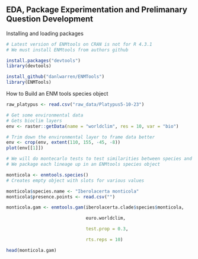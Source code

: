 ## EDA, Package Experimentation and Prelimanary Question Development

Installing and loading packages
```r
# Latest version of ENMtools on CRAN is not for R 4.3.1
# We must install ENMtools from authors github

install.packages("devtools")
library(devtools)

install_github("danlwarren/ENMTools")
library(ENMTools)
```



How to Build an ENM tools species object

```r
raw_platypus <- read.csv("raw_data/Platypus5-10-23")
```



```r
# Get some environmental data
# Gets bioclim layers
env <- raster::getData(name = "worldclim", res = 10, var = "bio")

# Trim down the environmental layer to frame data better
env <- crop(env, extent(110, 155, -45, -8))
plot(env[[1]])
```



```r
# We will do montecarlo tests to test similarities between species and clades and such
# We package each lineage up in an ENMtools species object

monticola <- enmtools.species()
# Creates empty object with slots for various values

monticola$species.name <- "Iberolacerta monticola"
monticola$presence.points <- read.csv("")
```


```r
monticola.gam <- enmtools.gam(iberolacerta.clade$species$monticola,

                              euro.worldclim,

                              test.prop = 0.3,

                              rts.reps = 10)

head(monticola.gam)


```


